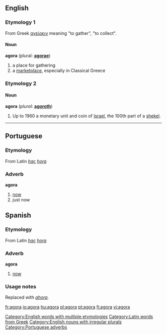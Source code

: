 {{see|ágora|αγορά|אגורה}}

==English==
[[Category:English words with multiple etymologies]]
===Etymology 1===
From Greek [[αγείρειν]] meaning "to gather", "to collect".
[[Category:Latin words from Greek]]
====Noun====
[[Category:English nouns with irregular plurals]]
'''agora''' (plural: '''[[agorae]]''')
# a place for gathering
# a [[marketplace]], especially in Classical Greece

===Etymology 2===
====Noun====
'''agora''' (''plural:'' '''[[agoroth]]''')
#Up to 1960 a monetary unit and coin of [[Israel]], the 100th part of a [[shekel]].

----

==Portuguese==

===Etymology===
From Latin ''[[hac]]'' ''[[hora]]''

===Adverb===
'''agora'''
# [[now]]
# just now

[[Category:Portuguese adverbs]]

==Spanish==

===Etymology===
From Latin ''[[hac]]'' ''[[hora]]''

===Adverb===
'''agora'''

# {{italbrac|obsolete}} [[now]]

=== Usage notes ===
Replaced with ''[[ahora]]''.

[[fr:agora]]
[[io:agora]]
[[hu:agora]]
[[pl:agora]]
[[pt:agora]]
[[fi:agora]]
[[vi:agora]]